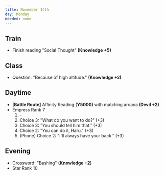 ```yaml
---
title: November 14th
day: Monday
needed: none
---
```


## Train
- Finish reading "Social Thought" **(Knowledge +5)**

## Class
- Question: "Because of high altitude." **(Knowledge +2)**

## Daytime
- **[Battle Route]** Affinity Reading **(Y5000)** with matching arcana **(Devil +2)**
- Empress Rank 7
    1. \-
    1. Choice 3: "What do you want to do?" (+3)
    1. Choice 3: "You should tell him that." (+3)
    1. Choice 2: "You can do it, Haru." (+3)
    1. (Phone) Choice 2: "I'll always have your back." (+3)

## Evening
- Crossword: "Bashing" **(Knowledge +2)**
- Star Rank 10